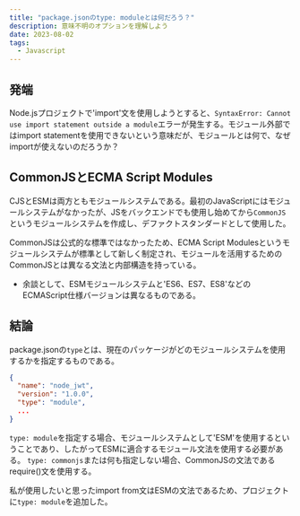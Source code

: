 ```yaml
---
title: "package.jsonのtype: moduleとは何だろう？"
description: 意味不明のオプションを理解しよう
date: 2023-08-02
tags:
  - Javascript
---
```


## 発端
Node.jsプロジェクトで'import'文を使用しようとすると、`SyntaxError: Cannot use import statement outside a module`エラーが発生する。モジュール外部ではimport statementを使用できないという意味だが、モジュールとは何で、なぜimportが使えないのだろうか？

## CommonJSとECMA Script Modules
CJSとESMは両方ともモジュールシステムである。最初のJavaScriptにはモジュールシステムがなかったが、JSをバックエンドでも使用し始めてから`CommonJS`というモジュールシステムを作成し、デファクトスタンダードとして使用した。

CommonJSは公式的な標準ではなかったため、ECMA Script Modulesというモジュールシステムが標準として新しく制定され、モジュールを活用するためのCommonJSとは異なる文法と内部構造を持っている。

* 余談として、ESMモジュールシステムと'ES6、ES7、ES8'などのECMAScript仕様バージョンは異なるものである。

## 結論
package.jsonの`type`とは、現在のパッケージがどのモジュールシステムを使用するかを指定するものである。
``` json showLineNumbers
{
  "name": "node_jwt",
  "version": "1.0.0",
  "type": "module",
  ...
}
```
`type: module`を指定する場合、モジュールシステムとして'ESM'を使用するということであり、したがってESMに適合するモジュール文法を使用する必要がある。
`type: commonjs`または何も指定しない場合、CommonJSの文法であるrequire()文を使用する。

私が使用したいと思ったimport from文はESMの文法であるため、プロジェクトに`type: module`を追加した。
